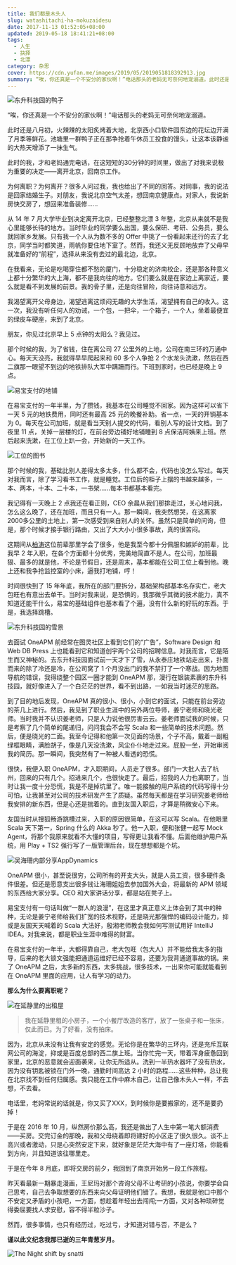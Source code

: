 ```yaml
---
title: 我们都是木头人
slug: watashitachi-ha-mokuzaidesu
date: 2017-11-13 01:52:05+08:00
updated: 2019-05-18 18:41:21+08:00
tags:
  - 人生
  - 抉择
  - 北漂
category: 杂思
cover: https://cdn.yufan.me/images/2019/05/2019051818392913.jpg
summary: “唉，你还真是一个不安分的家伙啊！”电话那头的老妈无可奈何地宠溺道。此时还是八月初，火辣辣的太阳炙烤着大地，北京西小口软件园东边的花坛边开满了月季等鲜花。
---
```


![东升科技园的鸭子](https://cdn.yufan.me/images/2019/05/2019050902442970.jpg)

“唉，你还真是一个不安分的家伙啊！”电话那头的老妈无可奈何地宠溺道。

此时还是八月初，火辣辣的太阳炙烤着大地，北京西小口软件园东边的花坛边开满了月季等鲜花。池塘里一群鸭子正在那争抢着午休员工投食的馒头，让这本该静谧的大热天增添了一抹生气。

此时的我，才和老妈通完电话，在这短短的30分钟的时间里，做出了对我来说极为重要的决定——离开北京，回南京工作。

<MusicPlayer id={482633580} />

为何离职？为何离开？很多人问过我，我也给出了不同的回答。对同事，我的说法是回家结婚生子。对朋友，我说北京空气太差，想回南京健康点。对家人，我说新房快交房了，想回来准备装修……

从 14 年 7 月大学毕业到决定离开北京，已经整整北漂 3 年整，北京从来就不是我心里能够长待的地方。当时毕业的同学要么出国，要么保研、考研、公务员，要么就回家乡发展。只有我一个人从为数不多的 Offer 中挑了一份看起来还行的去了北京，同学当时都笑道，雨帆你要住地下室了。然而，我还义无反顾地放弃了父母早就准备好的“前程”，选择从来没有去过的最北边，北京。

在我看来，无论是吃喝穿住都不愁的厦门，十分稳定的济南校企，还是那各种意义上都十分繁华的大上海，都不是我向往的地方。它们要么就是在家边上离家近，要么就是看不到发展的前景。我的骨子里，还是向往冒险，向往诗意和远方。

我渴望离开父母身边，渴望逃离这烦闷无趣的大学生活，渴望拥有自己的收入。这一次，我没有听任何人的劝诫，一个包，一把伞，一个箱子，一个人，坐着最便宜的绿皮车硬座，来到了北京。

朋友，你见过北京早上 5 点钟的太阳么？我见过。

那个时候的我，为了省钱，住在离公司 27 公里外的上地，公司在南三环的万通中心。每天天没亮，我就得早早爬起来和 60 多个人争抢 2 个水龙头洗漱，然后在西二旗那一眼望不到边的地铁排队大军中蹒跚而行。下班到家时，也已经是晚上 9 点。

![易宝支付的地铺](https://cdn.yufan.me/images/2019/05/2019050902470727.jpg)

在易宝支付的一年半里，为了攒钱，我基本在公司睡觉不回家。因为这样可以省下一天 5 元的地铁费用，同时还有最高 25 元的晚餐补助。省一点，一天的开销基本为 0。每天在公司加班，就是看当天别人提交的代码，看别人写的设计文档。到了夜里 11 点，关掉一层楼的灯，在前台旁边铺好地铺睡到 8 点保洁阿姨来上班。然后起来洗漱，在工位上趴一会，开始新的一天工作。

![工位的图书](https://cdn.yufan.me/images/2019/05/2019050902474279.jpg)

那个时候的我，基础比别人差得太多太多，什么都不会，代码也没怎么写过。每天对我而言，除了学习看书工作，就是睡觉。工位后的柜子上摆的书越来越多，一本、两本，十本、二十本，一书架……每本书都基本看完。

我记得有一天晚上 2 点我还在看正则，CEO 余晨从我们那排走过，关心地问我，怎么这么晚了，还在加班，而且只有一人。那一瞬间，我突然想哭，在这离家2000多公里的土地上，第一次感受到来自别人的关怀。虽然只是简单的问询，但是，那个时候才接手银行路由，又出了大大小小很多事故，真的很苦闷。

这期间从[柏涛](http://im47.cn/about.md)这位前辈那里学会了很多，他是我至今都十分佩服和嫉妒的前辈，比我早 2 年入职，在各个方面都十分优秀，完美地简直不是人。在公司，加班最狠、最多的就是他，不论是节假日，还是周末，基本都能在公司工位上看到他。晚上还和我争抢监控室的小床，逼我打地铺，哼！

时间很快到了 15 年年底，我所在的部门要拆分，基础架构部基本名存实亡，老大包旺也有意出去单干。当时对我来说，是恐惧的，我那微乎其微的技术能力，真不知道还能干什么，易宝的基础组件也基本看了个遍，没有什么新的好玩的东西。于是，我选择跳槽。

![东升科技园的雪景](https://cdn.yufan.me/images/2019/05/2019050902483348.jpg)

去面试 OneAPM 前经常在图灵社区上看到它们的“广告”，Software Design 和 Web DB Press 上也能看到它和知道创宇两个公司的招聘信息。对我而言，它是陌生而又神秘的。去东升科技园面试前一天才下了雪，从永泰庄地铁站走出来，扑面而来的除了冷还是冷，在公司窝了 1 个月没出门的我不禁打了一个寒战。因为地图导航的错误，我得绕整个园区一圈才能到 OneAPM 那，漫行在银装素裹的东升科技园，就好像进入了一个白茫茫的世界，看不到出路，一如我当时迷茫的思路。

到了目的地后发现，OneAPM 真的很小、很小，小到它的面试，只能在前台旁边的茶几上进行。然后，我见到了职业生涯中的另外两位导师，姜宁老师和晓光老师。当时我并不认识姜老师，只是人力说他很厉害云云。姜老师面试我的时候，只是考察了几个简单的尾递归，问问我会不会写 Scala 和一些简单的技术问题。然后，便是晓光的二面。我至今记得和他第一次见面的场景，个子不高，戴着一副粗绿框眼睛，满脸胡子，像是几天没洗漱，风尘仆仆地走过来。屁股一坐，开始审阅我的简历。那一瞬间，我突然有了一种被人看透的恐慌。

很快，我便入职 OneAPM，才入职期间，人员走了很多。部门一大批人去了杭州，回来的只有几个。招进来几个，也很快走了。最后，招我的人力也离职了，当时让我一度十分恐慌，我是不是掉坑里了。唯一能接触的用户系统的代码写得十分可怕，让我甚至对公司的技术研发产生了质疑。虽然每天都是在学习研究姜老师给我安排的新东西，但是心还是揣着的。直到友国入职后，才算是稍微安心下来。

友国当时从搜狐畅游跳槽过来，入职的原因很简单，在这可以写 Scala。在他眼里 Scala 天下第一，Spring 什么的 Akka 秒了。他一入职，便和张健一起写 Mock Agent，将那个我原来就看不大懂的项目，写得更让我看不懂。后面他维护用户系统，用 Play + TS2 强行写了一版管理后台，现在想想都是个坑。

![吴海珊内部分享AppDynamics](https://cdn.yufan.me/images/2019/05/2019050902492485.jpg)

OneAPM 很小，甚至说很穷，公司所有的开支大头，就是人员工资，很多硬件条件很差。但还是愿意支出很多钱让海珊姐姐去参加国外大会，将最新的 APM 领域的东西给大家分享。CEO 和大家讲话分享，都是站在凳子上。

易宝支付有一句话叫做“一群人的浪漫”，在这里才真正意义上体会到了其中的种种，无论是姜宁老师给我们扩宽的技术视野，还是晓光那强悍的编码设计能力，抑或是友国天天喊着的 Scala 大法好，殷湘老师教会我如何写测试用好 IntelliJ IDEA。对我来说，都是职业生涯中难得的财富。

在易宝支付的一年半，大都得靠自己，老大包旺（包大人）并不能给我太多的指导，后来的老大锁文强能把通道运维好已经不容易，还要为我背通道事故的锅。来了 OneAPM 之后，太多新的东西，太多挑战，很多技术，一出来你可能就能看到在 OneAPM 里面的应用，让人有学习的动力。

**那么为什么要离职呢？**

![在延静里的出租屋](https://cdn.yufan.me/images/2019/05/2019050902504379.jpg)

> 我在延静里租的小房子，一个小餐厅改造的客厅，放了一张桌子和一张床，仅此而已。为了好看，没有拍床。

因为，北京从来没有让我有安定的感觉。无论你是在繁华的三环内，还是充斥互联网公司的海淀，抑或是百度总部的西二旗上班。当你忙完一天，带着浑身疲惫回到家里，北京的恶意就会迎面袭来，让你无所适从。洗到一半热水器坏了没有热水，因为没有钥匙被锁在门外一晚，通勤时间高达 2 小时的路程……这些种种，总让我在北京找不到任何归属感。我只能在工作中麻木自己，让自己像木头人一样，不去想，不去看。

电话里，老妈常说的话就是，你又买了XXX，到时候你是要搬家的，还不是要扔掉！

于是在 2016 年 10 月，纵然房价那么高，我还是做出了人生中第一笔大额消费——买房。交完订金的那晚，我和父母绕着即将建好的小区走了很久很久。谈不上高兴或者激动，只是心突然安定下来，就好象是茫茫大海中有了一座灯塔，你能看到方向，并且知道该往哪里走。

于是在今年 8 月底，即将交房的前夕，我回到了南京开始另一段工作旅程。

昨天看最新一期暴走漫画，王尼玛对那个咨询父母不让考研的小孩说，你要学会自己思考，自己去争取想要的东西来向父母证明他们错了。我想，我就是他口中那个不安定又矛盾的小孩吧，一方面，想趁着年轻出去闯闯;一方面，又对各种琐碎觉得委屈要找人求安慰，容不得半粒沙子。

然而，很多事情，也只有经历过，吃过亏，才知道对错与否，不是么？

**谨以此文纪念我那已逝的三年青葱岁月。**

![The Night shift by snatti](https://cdn.yufan.me/images/2019/05/2019051818392913.jpg)
